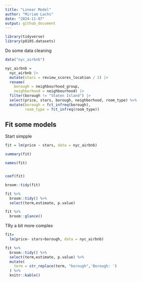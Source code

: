 ```yaml
---
title: "Linear Model"
author: "Miriam Lachs"
date: "2024-11-07"
output: github_document
---
```


```r
library(tidyverse)
library(p8105.datasets)

```


Do some data cleaning 


```r
data("nyc_airbnb")

nyc_airbnb = 
  nyc_airbnb |> 
  mutate(stars = review_scores_location / 2) |> 
  rename(
    borough = neighbourhood_group,
    neighborhood = neighbourhood) |> 
  filter(borough != "Staten Island") |> 
  select(price, stars, borough, neighborhood, room_type) %>% 
  mutate(borough = fct_infreq(borough),
         room_type = fct_infreq(room_type))
```

## Fit some models

Start simpple

```r

fit = lm(price ~ stars, data = nyc_airbnb)

summary(fit)

names(fit)


coef(fit)

broom::tidy(fit)

fit %>% 
  broom::tidy() %>% 
  select(term,estimate, p.value)

fit %>% 
  broom::glance()


```

TRy a bit more complex

```r
fit= 
  lm(price~ stars+borough, data = nyc_airbnb)

fit %>% 
  broom::tidy() %>% 
  select(term,estimate, p.value) %>% 
  mutate(
    term = str_replace(term, "borough",'Borough: ')
  ) %>% 
  knitr::kable()
```

